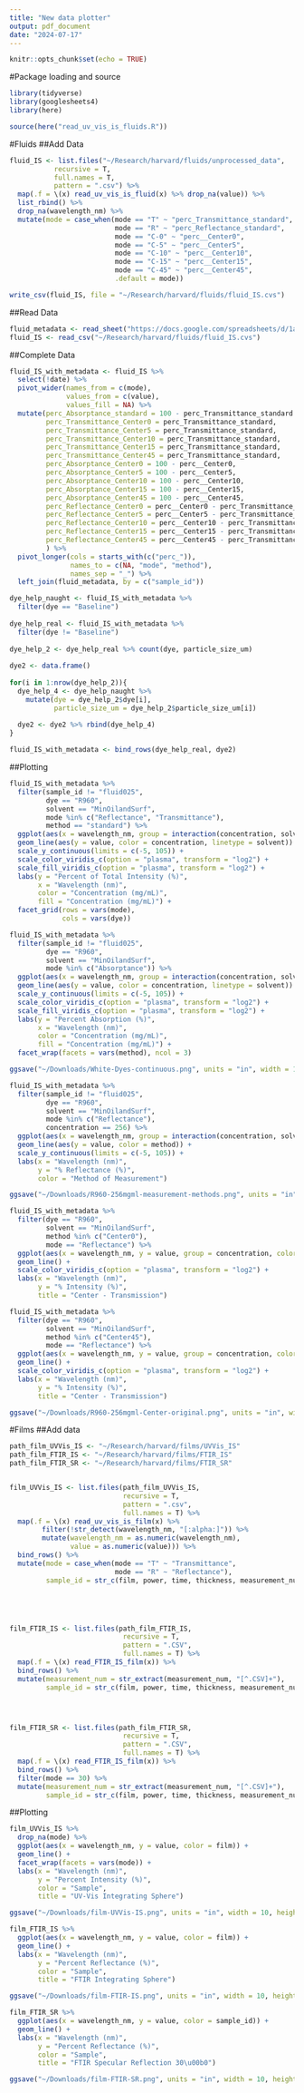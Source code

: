 ```yaml
---
title: "New data plotter"
output: pdf_document
date: "2024-07-17"
---
```


```r
knitr::opts_chunk$set(echo = TRUE)
```

#Package loading and source
```r
library(tidyverse)
library(googlesheets4)
library(here)

source(here("read_uv_vis_is_fluids.R"))
```

#Fluids
##Add Data
```r
fluid_IS <- list.files("~/Research/harvard/fluids/unprocessed_data", 
           recursive = T, 
           full.names = T, 
           pattern = ".csv") %>% 
  map(.f = \(x) read_uv_vis_is_fluid(x) %>% drop_na(value)) %>% 
  list_rbind() %>% 
  drop_na(wavelength_nm) %>% 
  mutate(mode = case_when(mode == "T" ~ "perc_Transmittance_standard", 
                          mode == "R" ~ "perc_Reflectance_standard", 
                          mode == "C-0" ~ "perc__Center0",
                          mode == "C-5" ~ "perc__Center5",
                          mode == "C-10" ~ "perc__Center10",
                          mode == "C-15" ~ "perc__Center15", 
                          mode == "C-45" ~ "perc__Center45", 
                          .default = mode))

write_csv(fluid_IS, file = "~/Research/harvard/fluids/fluid_IS.cvs")

```

##Read Data
```r
fluid_metadata <- read_sheet("https://docs.google.com/spreadsheets/d/1aE_7B4w25mkcCfTFVNW7fnLUJ7DIb__a023hfMivRus/edit?gid=0#gid=0")
fluid_IS <- read_csv("~/Research/harvard/fluids/fluid_IS.cvs")
```
##Complete Data
```r
fluid_IS_with_metadata <- fluid_IS %>% 
  select(!date) %>% 
  pivot_wider(names_from = c(mode), 
              values_from = c(value), 
              values_fill = NA) %>% 
  mutate(perc_Absorptance_standard = 100 - perc_Transmittance_standard - perc_Reflectance_standard,
         perc_Transmittance_Center0 = perc_Transmittance_standard,
         perc_Transmittance_Center5 = perc_Transmittance_standard,
         perc_Transmittance_Center10 = perc_Transmittance_standard,
         perc_Transmittance_Center15 = perc_Transmittance_standard,
         perc_Transmittance_Center45 = perc_Transmittance_standard,
         perc_Absorptance_Center0 = 100 - perc__Center0,
         perc_Absorptance_Center5 = 100 - perc__Center5,
         perc_Absorptance_Center10 = 100 - perc__Center10,
         perc_Absorptance_Center15 = 100 - perc__Center15, 
         perc_Absorptance_Center45 = 100 - perc__Center45, 
         perc_Reflectance_Center0 = perc__Center0 - perc_Transmittance_Center0, 
         perc_Reflectance_Center5 = perc__Center5 - perc_Transmittance_Center5,
         perc_Reflectance_Center10 = perc__Center10 - perc_Transmittance_Center10,
         perc_Reflectance_Center15 = perc__Center15 - perc_Transmittance_Center15,
         perc_Reflectance_Center45 = perc__Center45 - perc_Transmittance_Center45
         ) %>% 
  pivot_longer(cols = starts_with(c("perc_")),
               names_to = c(NA, "mode", "method"), 
               names_sep = "_") %>% 
  left_join(fluid_metadata, by = c("sample_id"))

dye_help_naught <- fluid_IS_with_metadata %>% 
  filter(dye == "Baseline")
  
dye_help_real <- fluid_IS_with_metadata %>% 
  filter(dye != "Baseline")
  
dye_help_2 <- dye_help_real %>% count(dye, particle_size_um)
  
dye2 <- data.frame()
  
for(i in 1:nrow(dye_help_2)){
  dye_help_4 <- dye_help_naught %>% 
    mutate(dye = dye_help_2$dye[i], 
           particle_size_um = dye_help_2$particle_size_um[i])
  
  dye2 <- dye2 %>% rbind(dye_help_4)
}

fluid_IS_with_metadata <- bind_rows(dye_help_real, dye2)

```

##Plotting
```r
fluid_IS_with_metadata %>% 
  filter(sample_id != "fluid025", 
         dye == "R960", 
         solvent == "MinOilandSurf",
         mode %in% c("Reflectance", "Transmittance"), 
         method == "standard") %>% 
  ggplot(aes(x = wavelength_nm, group = interaction(concentration, solvent, dye))) + 
  geom_line(aes(y = value, color = concentration, linetype = solvent)) + 
  scale_y_continuous(limits = c(-5, 105)) + 
  scale_color_viridis_c(option = "plasma", transform = "log2") +
  scale_fill_viridis_c(option = "plasma", transform = "log2") +
  labs(y = "Percent of Total Intensity (%)", 
       x = "Wavelength (nm)",
       color = "Concentration (mg/mL)", 
       fill = "Concentration (mg/mL)") + 
  facet_grid(rows = vars(mode), 
             cols = vars(dye))

fluid_IS_with_metadata %>% 
  filter(sample_id != "fluid025", 
         dye == "R960", 
         solvent == "MinOilandSurf", 
         mode %in% c("Absorptance")) %>% 
  ggplot(aes(x = wavelength_nm, group = interaction(concentration, solvent, dye))) + 
  geom_line(aes(y = value, color = concentration, linetype = solvent)) + 
  scale_y_continuous(limits = c(-5, 105)) + 
  scale_color_viridis_c(option = "plasma", transform = "log2") +
  scale_fill_viridis_c(option = "plasma", transform = "log2") +
  labs(y = "Percent Absorption (%)", 
       x = "Wavelength (nm)",
       color = "Concentration (mg/mL)", 
       fill = "Concentration (mg/mL)") + 
  facet_wrap(facets = vars(method), ncol = 3)

ggsave("~/Downloads/White-Dyes-continuous.png", units = "in", width = 12, height = 6)

fluid_IS_with_metadata %>% 
  filter(sample_id != "fluid025", 
         dye == "R960", 
         solvent == "MinOilandSurf", 
         mode %in% c("Reflectance"), 
         concentration == 256) %>% 
  ggplot(aes(x = wavelength_nm, group = interaction(concentration, solvent, dye, method))) + 
  geom_line(aes(y = value, color = method)) + 
  scale_y_continuous(limits = c(-5, 105)) + 
  labs(x = "Wavelength (nm)", 
       y = "% Reflectance (%)", 
       color = "Method of Measurement")

ggsave("~/Downloads/R960-256mgml-measurement-methods.png", units = "in", width = 8, height = 6)

fluid_IS_with_metadata %>% 
  filter(dye == "R960", 
         solvent == "MinOilandSurf",
         method %in% c("Center0"), 
         mode == "Reflectance") %>% 
  ggplot(aes(x = wavelength_nm, y = value, group = concentration, color = concentration)) + 
  geom_line() + 
  scale_color_viridis_c(option = "plasma", transform = "log2") +
  labs(x = "Wavelength (nm)", 
       y = "% Intensity (%)", 
       title = "Center - Transmission")

fluid_IS_with_metadata %>% 
  filter(dye == "R960", 
         solvent == "MinOilandSurf",
         method %in% c("Center45"), 
         mode == "Reflectance") %>% 
  ggplot(aes(x = wavelength_nm, y = value, group = concentration, color = concentration)) + 
  geom_line() + 
  scale_color_viridis_c(option = "plasma", transform = "log2") +
  labs(x = "Wavelength (nm)", 
       y = "% Intensity (%)", 
       title = "Center - Transmission")

ggsave("~/Downloads/R960-256mgml-Center-original.png", units = "in", width = 7, height = 5)

```

#Films
##Add data
```r
path_film_UVVis_IS <- "~/Research/harvard/films/UVVis_IS"
path_film_FTIR_IS <- "~/Research/harvard/films/FTIR_IS"
path_film_FTIR_SR <- "~/Research/harvard/films/FTIR_SR"


film_UVVis_IS <- list.files(path_film_UVVis_IS, 
                            recursive = T, 
                            pattern = ".csv", 
                            full.names = T) %>% 
  map(.f = \(x) read_uv_vis_is_film(x) %>% 
        filter(!str_detect(wavelength_nm, "[:alpha:]")) %>% 
        mutate(wavelength_nm = as.numeric(wavelength_nm), 
               value = as.numeric(value))) %>% 
  bind_rows() %>% 
  mutate(mode = case_when(mode == "T" ~ "Transmittance", 
                          mode == "R" ~ "Reflectance"), 
         sample_id = str_c(film, power, time, thickness, measurement_num, sep = "_"))





film_FTIR_IS <- list.files(path_film_FTIR_IS, 
                            recursive = T, 
                            pattern = ".CSV", 
                            full.names = T) %>% 
  map(.f = \(x) read_FTIR_IS_film(x)) %>% 
  bind_rows() %>% 
  mutate(measurement_num = str_extract(measurement_num, "[^.CSV]+"), 
         sample_id = str_c(film, power, time, thickness, measurement_num, sep = "_")) 




film_FTIR_SR <- list.files(path_film_FTIR_SR, 
                            recursive = T, 
                            pattern = ".CSV", 
                            full.names = T) %>% 
  map(.f = \(x) read_FTIR_IS_film(x)) %>% 
  bind_rows() %>% 
  filter(mode == 30) %>% 
  mutate(measurement_num = str_extract(measurement_num, "[^.CSV]+"), 
         sample_id = str_c(film, power, time, thickness, measurement_num, sep = "_"))


```

##Plotting
```r
film_UVVis_IS %>% 
  drop_na(mode) %>% 
  ggplot(aes(x = wavelength_nm, y = value, color = film)) + 
  geom_line() + 
  facet_wrap(facets = vars(mode)) + 
  labs(x = "Wavelength (nm)", 
       y = "Percent Intensity (%)", 
       color = "Sample", 
       title = "UV-Vis Integrating Sphere")

ggsave("~/Downloads/film-UVVis-IS.png", units = "in", width = 10, height = 5)

film_FTIR_IS %>% 
  ggplot(aes(x = wavelength_nm, y = value, color = film)) + 
  geom_line() + 
  labs(x = "Wavelength (nm)", 
       y = "Percent Reflectance (%)", 
       color = "Sample", 
       title = "FTIR Integrating Sphere")

ggsave("~/Downloads/film-FTIR-IS.png", units = "in", width = 10, height = 5)

film_FTIR_SR %>% 
  ggplot(aes(x = wavelength_nm, y = value, color = sample_id)) + 
  geom_line() + 
  labs(x = "Wavelength (nm)", 
       y = "Percent Reflectance (%)", 
       color = "Sample", 
       title = "FTIR Specular Reflection 30\u00b0")

ggsave("~/Downloads/film-FTIR-SR.png", units = "in", width = 10, height = 5)
```